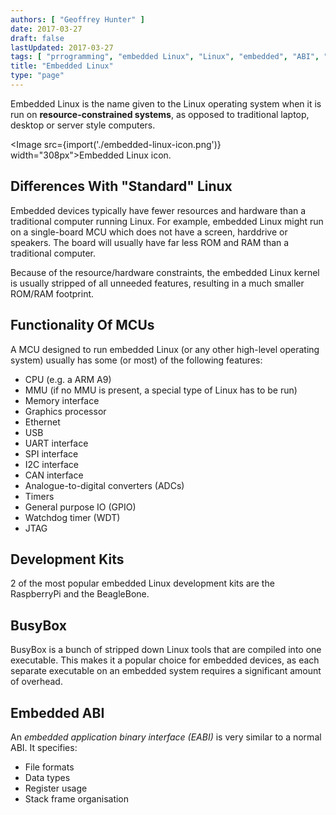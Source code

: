 ```yaml
---
authors: [ "Geoffrey Hunter" ]
date: 2017-03-27
draft: false
lastUpdated: 2017-03-27
tags: [ "prrogramming", "embedded Linux", "Linux", "embedded", "ABI", "EABI", "application binary interfaces", "MCU", "memory control units", "BusyBox" ]
title: "Embedded Linux"
type: "page"
---
```



Embedded Linux is the name given to the Linux operating system when it is run on **resource-constrained systems**, as opposed to traditional laptop, desktop or server style computers.

<Image src={import('./embedded-linux-icon.png')} width="308px">Embedded Linux icon.</Image>

## Differences With "Standard" Linux

Embedded devices typically have fewer resources and hardware than a traditional computer running Linux. For example, embedded Linux might run on a single-board MCU which does not have a screen, harddrive or speakers. The board will usually have far less ROM and RAM than a traditional computer.

Because of the resource/hardware constraints, the embedded Linux kernel is usually stripped of all unneeded features, resulting in a much smaller ROM/RAM footprint.

## Functionality Of MCUs

A MCU designed to run embedded Linux (or any other high-level operating system) usually has some (or most) of the following features:

* CPU (e.g. a ARM A9)
* MMU (if no MMU is present, a special type of Linux has to be run)
* Memory interface
* Graphics processor
* Ethernet
* USB
* UART interface
* SPI interface
* I2C interface
* CAN interface
* Analogue-to-digital converters (ADCs)
* Timers
* General purpose IO (GPIO)
* Watchdog timer (WDT)
* JTAG

## Development Kits

2 of the most popular embedded Linux development kits are the RaspberryPi and the BeagleBone.

## BusyBox

BusyBox is a bunch of stripped down Linux tools that are compiled into one executable. This makes it a popular choice for embedded devices, as each separate executable on an embedded system requires a significant amount of overhead.

## Embedded ABI

An _embedded application binary interface (EABI)_ is very similar to a normal ABI. It specifies:

* File formats
* Data types
* Register usage
* Stack frame organisation

